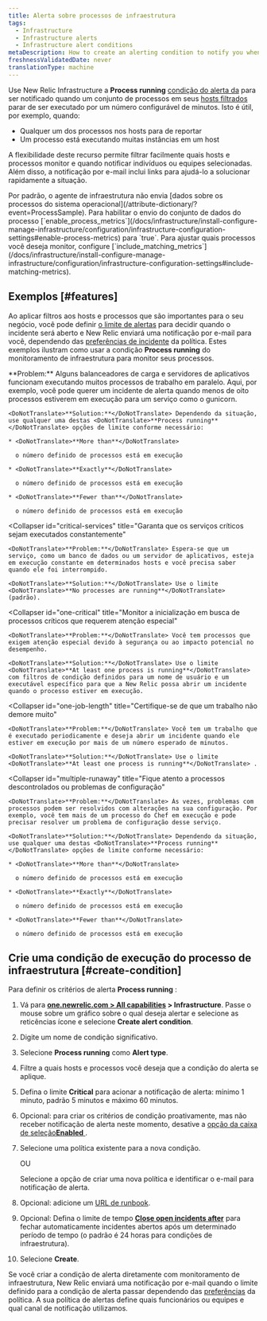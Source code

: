 ```yaml
---
title: Alerta sobre processos de infraestrutura
tags:
  - Infrastructure
  - Infrastructure alerts
  - Infrastructure alert conditions
metaDescription: How to create an alerting condition to notify you when processes have stopped reporting or are not running as expected.
freshnessValidatedDate: never
translationType: machine
---
```


Use New Relic Infrastructure a <DoNotTranslate>**Process running**</DoNotTranslate> [condição do alerta da](/docs/infrastructure/new-relic-infrastructure/configuration/infrastructure-alerts-add-edit-or-view-host-alert-information) para ser notificado quando um conjunto de processos em seus [hosts filtrados](/docs/infrastructure/new-relic-infrastructure/filter-group/filter-sets-organize-your-infrastructure-hosts) parar de ser executado por um número configurável de minutos. Isto é útil, por exemplo, quando:

* Qualquer um dos processos nos hosts para de reportar
* Um processo está executando muitas instâncias em um host

A flexibilidade deste recurso permite filtrar facilmente quais hosts e processos monitor e quando notificar indivíduos ou equipes selecionadas. Além disso, a notificação por e-mail inclui links para ajudá-lo a solucionar rapidamente a situação.

<Callout variant="important">
  Por padrão, o agente de infraestrutura não envia [dados sobre os processos do sistema operacional](/attribute-dictionary/?event=ProcessSample). Para habilitar o envio do conjunto de dados do processo [`enable_process_metrics`](/docs/infrastructure/install-configure-manage-infrastructure/configuration/infrastructure-configuration-settings#enable-process-metrics) para `true`. Para ajustar quais processos você deseja monitor, configure [`include_matching_metrics`](/docs/infrastructure/install-configure-manage-infrastructure/configuration/infrastructure-configuration-settings#include-matching-metrics).
</Callout>

## Exemplos [#features]

Ao aplicar filtros aos hosts e processos que são importantes para o seu negócio, você pode definir [o limite de alertas](/docs/alerts/new-relic-alerts/getting-started/alerts-glossary#alert-threshold) para decidir quando o incidente será aberto e New Relic enviará uma notificação por e-mail para você, dependendo das [preferências de incidente](/docs/alerts/new-relic-alerts/configuring-alert-policies/specify-when-new-relic-creates-incidents) da política. Estes exemplos ilustram como usar a condição <DoNotTranslate>**Process running**</DoNotTranslate> do monitoramento de infraestrutura para monitor seus processos.

<CollapserGroup>
  <Collapser
    id="processes-load"
    title="Certifique-se de que processos suficientes estejam em execução para satisfazer a carga"
  >
    <DoNotTranslate>**Problem:**</DoNotTranslate> Alguns balanceadores de carga e servidores de aplicativos funcionam executando muitos processos de trabalho em paralelo. Aqui, por exemplo, você pode querer um incidente de alerta quando menos de oito processos estiverem em execução para um serviço como o gunicorn.

    <DoNotTranslate>**Solution:**</DoNotTranslate> Dependendo da situação, use qualquer uma destas <DoNotTranslate>**Process running**</DoNotTranslate> opções de limite conforme necessário:

    * <DoNotTranslate>**More than**</DoNotTranslate>

      o número definido de processos está em execução

    * <DoNotTranslate>**Exactly**</DoNotTranslate>

      o número definido de processos está em execução

    * <DoNotTranslate>**Fewer than**</DoNotTranslate>

      o número definido de processos está em execução
  </Collapser>

  <Collapser
    id="critical-services"
    title="Garanta que os serviços críticos sejam executados constantemente"
  >
    <DoNotTranslate>**Problem:**</DoNotTranslate> Espera-se que um serviço, como um banco de dados ou um servidor de aplicativos, esteja em execução constante em determinados hosts e você precisa saber quando ele foi interrompido.

    <DoNotTranslate>**Solution:**</DoNotTranslate> Use o limite <DoNotTranslate>**No processes are running**</DoNotTranslate> (padrão).
  </Collapser>

  <Collapser
    id="one-critical"
    title="Monitor a inicialização em busca de processos críticos que requerem atenção especial"
  >
    <DoNotTranslate>**Problem:**</DoNotTranslate> Você tem processos que exigem atenção especial devido à segurança ou ao impacto potencial no desempenho.

    <DoNotTranslate>**Solution:**</DoNotTranslate> Use o limite <DoNotTranslate>**At least one process is running**</DoNotTranslate> com filtros de condição definidos para um nome de usuário e um executável específico para que a New Relic possa abrir um incidente quando o processo estiver em execução.
  </Collapser>

  <Collapser
    id="one-job-length"
    title="Certifique-se de que um trabalho não demore muito"
  >
    <DoNotTranslate>**Problem:**</DoNotTranslate> Você tem um trabalho que é executado periodicamente e deseja abrir um incidente quando ele estiver em execução por mais de um número esperado de minutos.

    <DoNotTranslate>**Solution:**</DoNotTranslate> Use o limite <DoNotTranslate>**At least one process is running**</DoNotTranslate> .
  </Collapser>

  <Collapser
    id="multiple-runaway"
    title="Fique atento a processos descontrolados ou problemas de configuração"
  >
    <DoNotTranslate>**Problem:**</DoNotTranslate> Às vezes, problemas com processos podem ser resolvidos com alterações na sua configuração. Por exemplo, você tem mais de um processo do Chef em execução e pode precisar resolver um problema de configuração desse serviço.

    <DoNotTranslate>**Solution:**</DoNotTranslate> Dependendo da situação, use qualquer uma destas <DoNotTranslate>**Process running**</DoNotTranslate> opções de limite conforme necessário:

    * <DoNotTranslate>**More than**</DoNotTranslate>

      o número definido de processos está em execução

    * <DoNotTranslate>**Exactly**</DoNotTranslate>

      o número definido de processos está em execução

    * <DoNotTranslate>**Fewer than**</DoNotTranslate>

      o número definido de processos está em execução
  </Collapser>
</CollapserGroup>

## Crie uma condição de execução do processo de infraestrutura [#create-condition]

Para definir os critérios de alerta <DoNotTranslate>**Process running**</DoNotTranslate> :

1. Vá para <DoNotTranslate>**[one.newrelic.com > All capabilities](https://one.newrelic.com/all-capabilities) > Infrastructure**</DoNotTranslate>. Passe o mouse sobre um gráfico sobre o qual deseja alertar e selecione as reticências <Icon name="fe-more-horizontal"/> ícone e selecione <DoNotTranslate>**Create alert condition**</DoNotTranslate>.

2. Digite um nome de condição significativo.

3. Selecione <DoNotTranslate>**Process running**</DoNotTranslate> como <DoNotTranslate>**Alert type**</DoNotTranslate>.

4. Filtre a quais hosts e processos você deseja que a condição do alerta se aplique.

5. Defina o limite <DoNotTranslate>**Critical**</DoNotTranslate> para acionar a notificação de alerta: mínimo 1 minuto, padrão 5 minutos e máximo 60 minutos.

6. Opcional: para criar os critérios de condição proativamente, mas não receber notificação de alerta neste momento, desative a [opção da caixa de seleção<DoNotTranslate>**Enabled**</DoNotTranslate> ](/docs/infrastructure/new-relic-infrastructure/configuration/infrastructure-alerts-add-edit-or-view-host-alert-information#enabled).

7. Selecione uma política existente para a nova condição.

   OU

   Selecione a opção de criar uma nova política e identificar o e-mail para notificação de alerta.

8. Opcional: adicione um [URL de runbook](#runbook-url-infrastructure).

9. Opcional: Defina o limite de tempo [<DoNotTranslate>**Close open incidents after**</DoNotTranslate>](#incident-time-limit) para fechar automaticamente incidentes abertos após um determinado período de tempo (o padrão é 24 horas para condições de infraestrutura).

10. Selecione <DoNotTranslate>**Create**</DoNotTranslate>.

Se você criar a condição de alerta diretamente com monitoramento de infraestrutura, New Relic enviará uma notificação por e-mail quando o limite definido para a condição de alerta passar dependendo das [preferências](/docs/alerts/new-relic-alerts/configuring-alert-policies/specify-when-new-relic-creates-incidents) da política. A sua política de alertas define quais funcionários ou equipes e qual canal de notificação utilizamos.